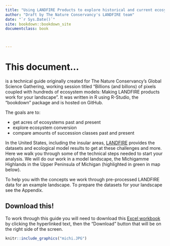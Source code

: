 ```yaml
--- 
title: "Using LANDFIRE Products to explore historical and current ecosystems"
author: "Draft by The Nature Conservancy's LANDFIRE team"
date: "`r Sys.Date()`"
site: bookdown::bookdown_site
documentclass: book



---
```


# This document...

is a technical guide originally created for The Nature Conservancy's Global Science Gathering, working session titled "Billions (and billons) of pixels coupled with hundreds of ecosystem models: Making LANDFIRE products work for your landscape".  It was written in R using R-Studio, the "bookdown" package and is hosted on GitHub.

The goals are to:

* get acres of ecosystems past and present
* explore ecosystem conversion
* compare amounts of succession classes past and present


In the United States, including the insular areas, [LANDFIRE](https://www.landfire.gov/) provides the datasets and ecological model results to get at these challenges and more.  Here we walk you through some of the technical steps needed to start your analysis.  We will do our work in a model landscape, the Michigamme Highlands in the Upper Peninsula of Michigan (highlighted in green in map below).

To help you with the concepts we work through pre-processed LANDFIRE data for an example landscape.  To prepare the datasets for your landscape see the Appendix.

## Download this!
To work through this guide you will need to download this [Excel workbook](https://github.com/rswaty/landfireFSC/blob/main/docs/combineClean.xlsx) by clicking the hyperlinked text, then the "Download" button that will be on the right side of the screen.





```r
knitr::include_graphics("michi.JPG")

```









